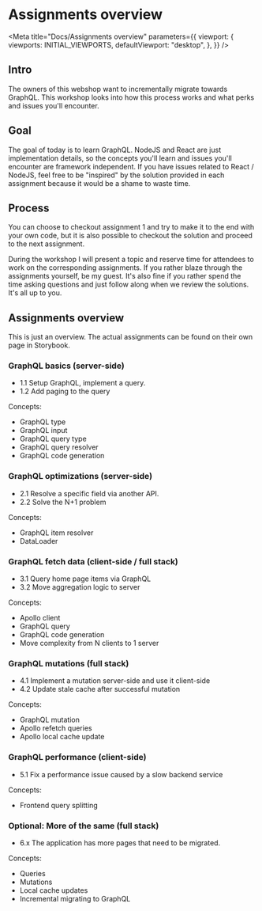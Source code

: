 
# Assignments overview

<Meta
  title="Docs/Assignments overview"
  parameters={{
    viewport: {
      viewports: INITIAL_VIEWPORTS,
      defaultViewport: "desktop",
    },
  }}
/>

## Intro

The owners of this webshop want to incrementally migrate towards GraphQL. This workshop looks into how this process works
and what perks and issues you'll encounter.

## Goal

The goal of today is to learn GraphQL. NodeJS and React are just implementation details, so the concepts you'll learn and
issues you'll encounter are framework independent. If you have issues related to React / NodeJS, feel free to be "inspired"
by the solution provided in each assignment because it would be a shame to waste time.

## Process

You can choose to checkout assignment 1 and try to make it to the end with your own code, but it is also possible to
checkout the solution and proceed to the next assignment.

During the workshop I will present a topic and reserve time for attendees to work on the corresponding assignments. If
you rather blaze through the assignments yourself, be my guest. It's also fine if you rather spend the time asking questions
and just follow along when we review the solutions. It's all up to you.

## Assignments overview

This is just an overview. The actual assignments can be found on their own page in Storybook.

### GraphQL basics (server-side)

- 1.1 Setup GraphQL, implement a query.
- 1.2 Add paging to the query

Concepts:

- GraphQL type
- GraphQL input
- GraphQL query type
- GraphQL query resolver
- GraphQL code generation

### GraphQL optimizations (server-side)

- 2.1 Resolve a specific field via another API.
- 2.2 Solve the N+1 problem

Concepts:

- GraphQL item resolver
- DataLoader

### GraphQL fetch data (client-side / full stack)

- 3.1 Query home page items via GraphQL
- 3.2 Move aggregation logic to server

Concepts:

- Apollo client
- GraphQL query
- GraphQL code generation
- Move complexity from N clients to 1 server

### GraphQL mutations (full stack)

- 4.1 Implement a mutation server-side and use it client-side
- 4.2 Update stale cache after successful mutation

Concepts:

- GraphQL mutation
- Apollo refetch queries
- Apollo local cache update

### GraphQL performance (client-side)

- 5.1 Fix a performance issue caused by a slow backend service

Concepts:

- Frontend query splitting

### Optional: More of the same (full stack)

- 6.x The application has more pages that need to be migrated.

Concepts:

- Queries
- Mutations
- Local cache updates
- Incremental migrating to GraphQL
